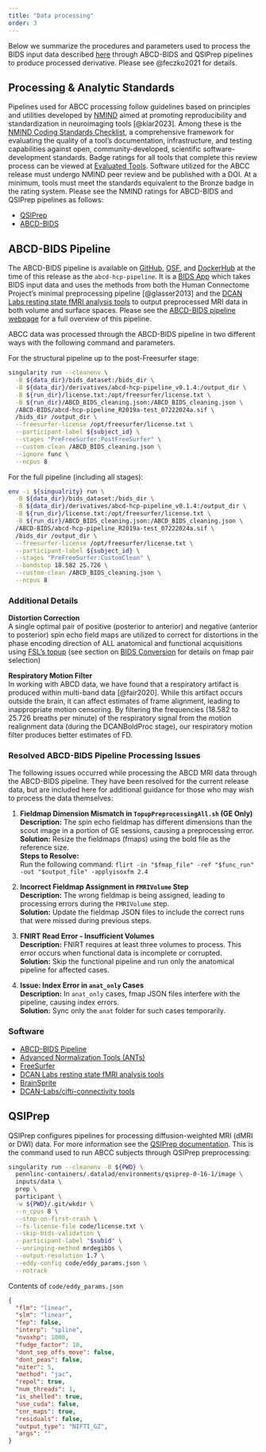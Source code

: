 ```yaml
---
title: "Data processing"
order: 3
---
```


Below we summarize the procedures and parameters used to process the BIDS input data described [here](abcc_inputs.qmd) through ABCD-BIDS and QSIPrep pipelines to produce processed derivative. Please see @feczko2021 for details.

## Processing & Analytic Standards

Pipelines used for ABCC processing follow guidelines based on principles and utilities developed by [NMIND](https://www.nmind.org/about) aimed at promoting reproducibility and standardization in neuroimaging tools [@kiar2023]. Among these is the [NMIND Coding Standards Checklist](https://www.nmind.org/standards-checklist/), a comprehensive framework for evaluating the quality of a tool's documentation, infrastructure, and testing capabilities against open, community-developed, scientific software-development standards. Badge ratings for all tools that complete this review process can be viewed at [Evaluated Tools](https://www.nmind.org/proceedings/). Software utilized for the ABCC release must undergo NMIND peer review and be published with a DOI. At a minimum, tools must meet the standards equivalent to the Bronze badge in the rating system. Please see the NMIND ratings for ABCD-BIDS and QSIPrep pipelines as follows:

- [QSIPrep](https://www.nmind.org/proceedings/qsiprep/) 
- [ABCD-BIDS](https://www.nmind.org/proceedings/abcdhcppipeline/) 

## ABCD-BIDS Pipeline

The ABCD-BIDS pipeline is available on [GitHub](https://github.com/ABCD-STUDY/abcd-hcp-pipeline), [OSF](https://doi.org/10.17605/OSF.IO/89PYD), and [DockerHub](https://hub.docker.com/r/dcanlabs/abcd-hcp-pipeline) at the time of this release as the `abcd-hcp-pipeline`. It is a [BIDS App](https://bids-apps.neuroimaging.io/about/) which takes BIDS input data and uses the methods from both the Human Connectome Project's minimal preprocessing pipeline [@glasser2013] and the [DCAN Labs resting state fMRI analysis tools](https://github.com/DCAN-Labs/dcan_bold_processing) to output preprocessed MRI data in both volume and surface spaces. Please see the [ABCD-BIDS pipeline webpage](https://abcd-hcp-pipeline.readthedocs.io/en/latest/) for a full overview of this pipeline.

ABCC data was processed through the ABCD-BIDS pipeline in two different ways with the following command and parameters.

For the structural pipeline up to the post-Freesurfer stage:

``` bash
singularity run --cleanenv \
  -B ${data_dir}/bids_dataset:/bids_dir \
  -B ${data_dir}/derivatives/abcd-hcp-pipeline_v0.1.4:/output_dir \
  -B ${run_dir}/license.txt:/opt/freesurfer/license.txt \
  -B ${run_dir}/ABCD_BIDS_cleaning.json:/ABCD_BIDS_cleaning.json \
  /ABCD-BIDS/abcd-hcp-pipeline_R2019a-test_07222024a.sif \
  /bids_dir /output_dir \
  --freesurfer-license /opt/freesurfer/license.txt \
  --participant-label ${subject_id} \
  --stages "PreFreeSurfer:PostFreeSurfer" \
  --custom-clean /ABCD_BIDS_cleaning.json \
  --ignore func \
  --ncpus 8
```

For the full pipeline (including all stages):

``` bash
env -i ${singualrity} run \
  -B ${data_dir}/bids_dataset:/bids_dir \
  -B ${data_dir}/derivatives/abcd-hcp-pipeline_v0.1.4:/output_dir \
  -B ${run_dir}/license.txt:/opt/freesurfer/license.txt \
  -B ${run_dir}/ABCD_BIDS_cleaning.json:/ABCD_BIDS_cleaning.json \
  /ABCD-BIDS/abcd-hcp-pipeline_R2019a-test_07222024a.sif \
  /bids_dir /output_dir \
  --freesurfer-license /opt/freesurfer/license.txt \
  --participant-label ${subject_id} \
  --stages "PreFreeSurfer:CustomClean" \
  --bandstop 18.582 25.726 \
  --custom-clean /ABCD_BIDS_cleaning.json \
  --ncpus 8
```

### Additional Details

**Distortion Correction**\
A single optimal pair of positive (posterior to anterior) and negative (anterior to posterior) spin echo field maps are utilized to correct for distortions in the phase encoding direction of ALL anatomical and functional acquisitions using [FSL's topup](https://fsl.fmrib.ox.ac.uk/fsl/fslwiki/topup) (see section on [BIDS Conversion](abcc_inputs.qmd) for details on fmap pair selection)

**Respiratory Motion Filter**\
In working with ABCD data, we have found that a respiratory artifact is produced within multi-band data [@fair2020]. While this artifact occurs outside the brain, it can affect estimates of frame alignment, leading to inappropriate motion censoring. By filtering the frequencies (18.582 to 25.726 breaths per minute) of the respiratory signal from the motion realignment data (during the DCANBoldProc stage), our respiratory motion filter produces better estimates of FD.

### Resolved ABCD-BIDS Pipeline Processing Issues

The following issues occurred while processing the ABCD MRI data through the ABCD-BIDS pipeline. They have been resolved for the current release data, but are included here for additional guidance for those who may wish to process the data themselves:

1. **Fieldmap Dimension Mismatch in `TopupPreprocessingAll.sh` (GE Only)**\
   **Description:** The spin echo fieldmap has different dimensions than the scout image in a portion of GE sessions, causing a preprocessing error.\
   **Solution:** Resize the fieldmaps (fmaps) using the bold file as the reference size.\
   **Steps to Resolve:**\
   Run the following command: `flirt -in "$fmap_file" -ref "$func_run" -out "$output_file" -applyisoxfm 2.4`

1. **Incorrect Fieldmap Assignment in `FMRIVolume` Step**\
   **Description:** The wrong fieldmap is being assigned, leading to processing errors during the `FMRIVolume` step.\
   **Solution:** Update the fieldmap JSON files to include the correct runs that were missed during previous steps.

1. **FNIRT Read Error - Insufficient Volumes**\
   **Description:** FNIRT requires at least three volumes to process. This error occurs when functional data is incomplete or corrupted.\
   **Solution:** Skip the functional pipeline and run only the anatomical pipeline for affected cases.

1. **Issue: Index Error in `anat_only` Cases**\
   **Description:** In `anat_only` cases, fmap JSON files interfere with the pipeline, causing index errors.\
   **Solution:** Sync only the `anat` folder for such cases temporarily.

### Software

- [ABCD-BIDS Pipeline](https://abcd-hcp-pipeline.readthedocs.io/en/latest/)
- [Advanced Normalization Tools (ANTs)](https://github.com/ANTsX/ANTs)
- [FreeSurfer](https://surfer.nmr.mgh.harvard.edu/)
- [DCAN Labs resting state fMRI analysis tools](https://github.com/DCAN-Labs/dcan_bold_processing)
- [BrainSprite](https://github.com/simexp/brainsprite.js)
- [DCAN-Labs/cifti-connectivity tools](https://github.com/DCAN-Labs/cifti-connectivity)

## QSIPrep

QSIPrep configures pipelines for processing diffusion-weighted MRI (dMRI or DWI) data. For more information see the [QSIPrep documentation](https://qsiprep.readthedocs.io/en/latest/). This is the command used to run ABCC subjects through QSIPrep preprocessing:

``` bash
singularity run --cleanenv -B ${PWD} \
  pennlinc-containers/.datalad/environments/qsiprep-0-16-1/image \
  inputs/data \
  prep \
  participant \
  -w ${PWD}/.git/wkdir \
  --n_cpus 8 \
  --stop-on-first-crash \
  --fs-license-file code/license.txt \
  --skip-bids-validation \
  --participant-label "$subid" \
  --unringing-method mrdegibbs \
  --output-resolution 1.7 \
  --eddy-config code/eddy_params.json \
  --notrack
```

Contents of `code/eddy_params.json`

``` json
{
  "flm": "linear",
  "slm": "linear",
  "fep": false,
  "interp": "spline",
  "nvoxhp": 1000,
  "fudge_factor": 10,
  "dont_sep_offs_move": false,
  "dont_peas": false,
  "niter": 5,
  "method": "jac",
  "repol": true,
  "num_threads": 1,
  "is_shelled": true,
  "use_cuda": false,
  "cnr_maps": true,
  "residuals": false,
  "output_type": "NIFTI_GZ",
  "args": ""
}
```
